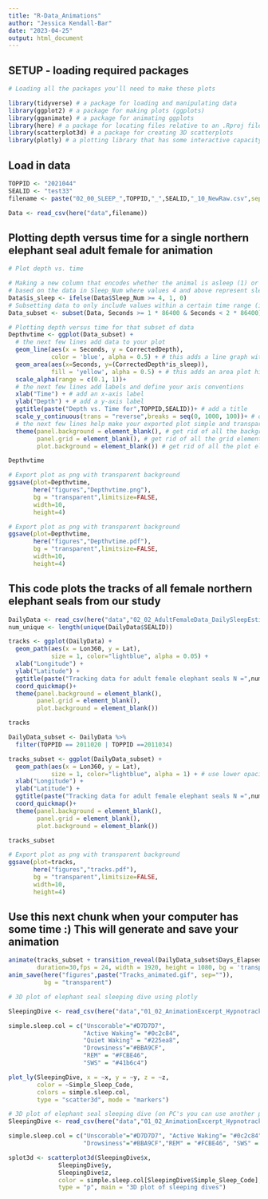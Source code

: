 ```yaml
---
title: "R-Data_Animations"
author: "Jessica Kendall-Bar"
date: "2023-04-25"
output: html_document
---
```


## SETUP - loading required packages

```r
# Loading all the packages you'll need to make these plots

library(tidyverse) # a package for loading and manipulating data
library(ggplot2) # a package for making plots (ggplots)
library(gganimate) # a package for animating ggplots
library(here) # a package for locating files relative to an .Rproj file
library(scatterplot3d) # a package for creating 3D scatterplots
library(plotly) # a plotting library that has some interactive capacity!

```

## Load in data

```r
TOPPID <- "2021044"
SEALID <- "test33"
filename <- paste("02_00_SLEEP_",TOPPID,"_",SEALID,"_10_NewRaw.csv",sep="")

Data <- read_csv(here("data",filename))
```

## Plotting depth versus time for a single northern elephant seal adult female for animation

```r
# Plot depth vs. time

# Making a new column that encodes whether the animal is asleep (1) or not (0) 
# based on the data in Sleep_Num where values 4 and above represent sleep.
Data$is_sleep <- ifelse(Data$Sleep_Num >= 4, 1, 0)
# Subsetting data to only include values within a certain time range (in seconds)
Data_subset <- subset(Data, Seconds >= 1 * 86400 & Seconds < 2 * 86400)

# Plotting depth versus time for that subset of data
Depthvtime <- ggplot(Data_subset) +
  # the next few lines add data to your plot
  geom_line(aes(x = Seconds, y = CorrectedDepth),
            color = 'blue', alpha = 0.5) + # this adds a line graph with depth v time
  geom_area(aes(x=Seconds, y=(CorrectedDepth*is_sleep)),
            fill = 'yellow', alpha = 0.5) + # this adds an area plot highlighting sleep
  scale_alpha(range = c(0.1, 1))+
  # the next few lines add labels and define your axis conventions
  xlab("Time") + # add an x-axis label
  ylab("Depth") + # add a y-axis label
  ggtitle(paste("Depth vs. Time for",TOPPID,SEALID))+ # add a title
  scale_y_continuous(trans = "reverse",breaks = seq(0, 1000, 100))+ # define y axis label breaks
  # the next few lines help make your exported plot simple and transparent
  theme(panel.background = element_blank(), # get rid of all the background elements
        panel.grid = element_blank(), # get rid of all the grid elements
        plot.background = element_blank()) # get rid of all the plot elements 

Depthvtime

# Export plot as png with transparent background
ggsave(plot=Depthvtime, 
       here("figures","Depthvtime.png"), 
       bg = "transparent",limitsize=FALSE,
       width=10,
       height=4)

# Export plot as png with transparent background
ggsave(plot=Depthvtime, 
       here("figures","Depthvtime.pdf"), 
       bg = "transparent",limitsize=FALSE,
       width=10,
       height=4)
```

## This code plots the tracks of all female northern elephant seals from our study

```r

DailyData <- read_csv(here("data","02_02_AdultFemaleData_DailySleepEstimates_wide_goodtracks.csv"))
num_unique <- length(unique(DailyData$SEALID))

tracks <- ggplot(DailyData) +
  geom_path(aes(x = Lon360, y = Lat),
            size = 1, color="lightblue", alpha = 0.05) +
  xlab("Longitude") +
  ylab("Latitude") +
  ggtitle(paste("Tracking data for adult female elephant seals N =",num_unique))+
  coord_quickmap()+
  theme(panel.background = element_blank(),
        panel.grid = element_blank(),
        plot.background = element_blank())

tracks

DailyData_subset <- DailyData %>% 
  filter(TOPPID == 2011020 | TOPPID ==2011034)

tracks_subset <- ggplot(DailyData_subset) +
  geom_path(aes(x = Lon360, y = Lat),
            size = 1, color="lightblue", alpha = 1) + # use lower opacity for multiple tracks
  xlab("Longitude") +
  ylab("Latitude") +
  ggtitle(paste("Tracking data for adult female elephant seals N =",num_unique))+
  coord_quickmap()+
  theme(panel.background = element_blank(),
        panel.grid = element_blank(),
        plot.background = element_blank())

tracks_subset

# Export plot as png with transparent background
ggsave(plot=tracks, 
       here("figures","tracks.pdf"), 
       bg = "transparent",limitsize=FALSE,
       width=10,
       height=4)
```

## Use this next chunk when your computer has some time :) This will generate and save your animation

```r
animate(tracks_subset + transition_reveal(DailyData_subset$Days_Elapsed),
        duration=30,fps = 24, width = 1920, height = 1080, bg = 'transparent')
anim_save(here("figures",paste("Tracks_animated.gif", sep="")),
          bg = "transparent")
```

```r
# 3D plot of elephant seal sleeping dive using plotly

SleepingDive <- read_csv(here("data","01_02_AnimationExcerpt_Hypnotrack_1Hz.csv"))

simple.sleep.col = c("Unscorable"="#D7D7D7", 
                     "Active Waking"= "#0c2c84",
                     "Quiet Waking" = "#225ea8",
                     "Drowsiness"="#BBA9CF",
                     "REM" = "#FCBE46", 
                     "SWS" = "#41b6c4")

plot_ly(SleepingDive, x = ~x, y = ~y, z = ~z, 
        color = ~Simple_Sleep_Code, 
        colors = simple.sleep.col,
        type = "scatter3d", mode = "markers")
```

```r
# 3D plot of elephant seal sleeping dive (on PC's you can use another package called rgl that works better)
SleepingDive <- read_csv(here("data","01_02_AnimationExcerpt_Hypnotrack_1Hz.csv"))

simple.sleep.col = c("Unscorable"="#D7D7D7", "Active Waking"= "#0c2c84","Quiet Waking" = "#225ea8",
                     "Drowsiness"="#BBA9CF","REM" = "#FCBE46", "SWS" = "#41b6c4")

splot3d <- scatterplot3d(SleepingDive$x, 
              SleepingDive$y, 
              SleepingDive$z,
              color = simple.sleep.col[SleepingDive$Simple_Sleep_Code], 
              type = "p", main = "3D plot of sleeping dives")
```
